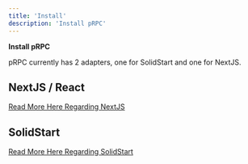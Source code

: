 ```yaml
---
title: 'Install'
description: 'Install pRPC'
---
```


**Install pRPC**

pRPC currently has 2 adapters, one for SolidStart and one for NextJS.

## NextJS / React

[Read More Here Regarding NextJS](/react/install)

## SolidStart

[Read More Here Regarding SolidStart](/solid/install)
